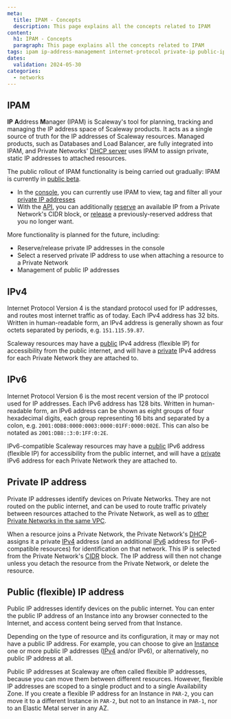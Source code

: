 ```yaml
---
meta:
  title: IPAM - Concepts
  description: This page explains all the concepts related to IPAM
content:
  h1: IPAM - Concepts
  paragraph: This page explains all the concepts related to IPAM
tags: ipam ip-address-management internet-protocol private-ip public-ip flexible-ip list-ips book-ip
dates:
  validation: 2024-05-30
categories:
  - networks
---
```


## IPAM

**IP** **A**ddress **M**anager (IPAM) is Scaleway's tool for planning, tracking and managing the IP address space of Scaleway products. It acts as a single source of truth for the IP addresses of Scaleway resources. Managed products, such as Databases and Load Balancer, are fully integrated into IPAM, and Private Networks' [DHCP server](/network/vpc/concepts/#dhcp) uses IPAM to assign private, static IP addresses to attached resources.

The public rollout of IPAM functionality is being carried out gradually: IPAM is currently in [public beta](https://www.scaleway.com/en/betas/).

- In the [console](https://console.scaleway.com/ipam/), you can currently use IPAM to view, tag and filter all your [private IP addresses](#private-ip-address)
- With the [API](https://www.scaleway.com/en/developers/api/ipam/), you can additionally [reserve](https://www.scaleway.com/en/developers/api/ipam/#path-ips-book-a-new-ip) an available IP from a Private Network's CIDR block, or [release](https://www.scaleway.com/en/developers/api/ipam/#path-ips-release-an-ip) a previously-reserved address that you no longer want.

More functionality is planned for the future, including:

- Reserve/release private IP addresses in the console
- Select a reserved private IP address to use when attaching a resource to a Private Network
- Management of public IP addresses

## IPv4

Internet Protocol Version 4 is the standard protocol used for IP addresses, and routes most internet traffic as of today. Each IPv4 address has 32 bits. Written in human-readable form, an IPv4 address is generally shown as four octets separated by periods, e.g. `151.115.59.87`.

Scaleway resources may have a [public](#public-flexible-ip-address) IPv4 address (flexible IP) for accessibility from the public internet, and will have a [private](#private-ip-address) IPv4 address for each Private Network they are attached to.

## IPv6

Internet Protocol Version 6 is the most recent version of the IP protocol used for IP addresses. Each IPv6 address has 128 bits. Written in human-readable form, an IPv6 address can be shown as eight groups of four hexadecimal digits, each group representing 16 bits and separated by a colon, e.g. `2001:0DB8:0000:0003:0000:01FF:0000:002E`. This can also be notated as `2001:DB8::3:0:1FF:0:2E`.

IPv6-compatible Scaleway resources may have a [public](#public-flexible-ip-address) IPv6 address (flexible IP) for accessibility from the public internet, and will have a [private](#private-ip-address) IPv6 address for each Private Network they are attached to. 

## Private IP address

Private IP addresses identify devices on Private Networks. They are not routed on the public internet, and can be used to route traffic privately between resources attached to the Private Network, as well as to [other Private Networks in the same VPC](/network/vpc/concepts/#routing).

When a resource joins a Private Network, the Private Network's [DHCP](/network/vpc/concepts/#dhcp) assigns it a private [IPv4](#ipv4) address (and an additional [IPv6](#ipv6) address for IPv6-compatible resources) for identification on that network. This IP is selected from the Private Network's [CIDR](/network/vpc/concepts/#cidr-block) block. The IP address will then not change unless you detach the resource from the Private Network, or delete the resource. 

## Public (flexible) IP address

Public IP addresses identify devices on the public internet. You can enter the public IP address of an Instance into any browser connected to the Internet, and access content being served from that Instance. 

Depending on the type of resource and its configuration, it may or may not have a public IP address. For example, you can choose to give an [Instance](/compute/instances/) one or more public IP addresses ([IPv4](#ipv4) and/or IPv6), or alternatively, no public IP address at all.

Public IP addresses at Scaleway are often called flexible IP addresses, because you can move them between different resources. However, flexible IP addresses are scoped to a single product and to a single Availability Zone. If you create a flexible IP address for an Instance in `PAR-2`, you can move it to a different Instance in `PAR-2`, but not to an Instance in `PAR-1`, nor to an Elastic Metal server in any AZ.